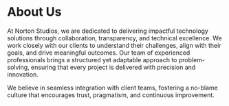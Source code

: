 # About Us

At Norton Studios, we are dedicated to delivering impactful technology solutions through collaboration, transparency, and technical excellence. We work closely with our clients to understand their challenges, align with their goals, and drive meaningful outcomes. Our team of experienced professionals brings a structured yet adaptable approach to problem-solving, ensuring that every project is delivered with precision and innovation.

We believe in seamless integration with client teams, fostering a no-blame culture that encourages trust, pragmatism, and continuous improvement.
